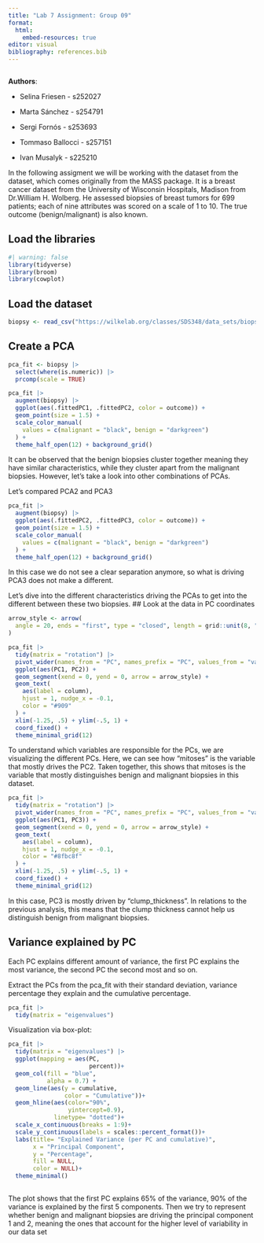 ```yaml
---
title: "Lab 7 Assignment: Group 09"
format:
  html:
    embed-resources: true
editor: visual
bibliography: references.bib
---
```


```r

```

**Authors**:

-   Selina Friesen - s252027

-   Marta Sánchez - s254791

-   Sergi Fornós - s253693

-   Tommaso Ballocci - s257151

-   Ivan Musalyk - s225210

In the following assigment we will be working with the dataset from the dataset, which comes originally from the MASS package. It is a breast cancer dataset from the University of Wisconsin Hospitals, Madison from Dr.William H. Wolberg. He assessed biopsies of breast tumors for 699 patients; each of nine attributes was scored on a scale of 1 to 10. The true outcome (benign/malignant) is also known.

## Load the libraries

```r
#| warning: false
library(tidyverse)
library(broom)  
library(cowplot)

```

## Load the dataset

```r
biopsy <- read_csv("https://wilkelab.org/classes/SDS348/data_sets/biopsy.csv")
```

## Create a PCA

```r
pca_fit <- biopsy |>
  select(where(is.numeric)) |>
  prcomp(scale = TRUE)
```


```r
pca_fit |> 
  augment(biopsy) |>  
  ggplot(aes(.fittedPC1, .fittedPC2, color = outcome)) + 
  geom_point(size = 1.5) +
  scale_color_manual(
    values = c(malignant = "black", benign = "darkgreen")
  ) +
  theme_half_open(12) + background_grid()

```

It can be observed that the benign biopsies cluster together meaning they have similar characteristics, while they cluster apart from the malignant biopsies. However, let's take a look into other combinations of PCAs.

Let's compared PCA2 and PCA3

```r
pca_fit |> 
  augment(biopsy) |>  
  ggplot(aes(.fittedPC2, .fittedPC3, color = outcome)) + 
  geom_point(size = 1.5) +
  scale_color_manual(
    values = c(malignant = "black", benign = "darkgreen")
  ) +
  theme_half_open(12) + background_grid()

```

In this case we do not see a clear separation anymore, so what is driving PCA3 does not make a different.

Let's dive into the different characteristics driving the PCAs to get into the different between these two biopsies.
## Look at the data in PC coordinates

```r
arrow_style <- arrow(
  angle = 20, ends = "first", type = "closed", length = grid::unit(8, "pt")
)

pca_fit |>
  tidy(matrix = "rotation") |>
  pivot_wider(names_from = "PC", names_prefix = "PC", values_from = "value") |>
  ggplot(aes(PC1, PC2)) +
  geom_segment(xend = 0, yend = 0, arrow = arrow_style) +
  geom_text(
    aes(label = column),
    hjust = 1, nudge_x = -0.1, 
    color = "#909"
  ) +
  xlim(-1.25, .5) + ylim(-.5, 1) +
  coord_fixed() +
  theme_minimal_grid(12)
```

To understand which variables are responsible for the PCs, we are visualizing the different PCs. Here, we can see how "mitoses" is the variable that mostly drives the PC2. Taken together, this shows that mitoses is the variable that mostly distinguishes benign and malignant biopsies in this dataset.

```r
pca_fit |>
  tidy(matrix = "rotation") |>
  pivot_wider(names_from = "PC", names_prefix = "PC", values_from = "value") |>
  ggplot(aes(PC1, PC3)) +
  geom_segment(xend = 0, yend = 0, arrow = arrow_style) +
  geom_text(
    aes(label = column),
    hjust = 1, nudge_x = -0.1, 
    color = "#8fbc8f"
  ) +
  xlim(-1.25, .5) + ylim(-.5, 1) +
  coord_fixed() +
  theme_minimal_grid(12)
```

In this case, PC3 is mostly driven by "clump_thickness". In relations to the previous analysis, this means that the clump thickness cannot help us distinguish benign from malignant biopsies.


## Variance explained by PC

Each PC explains different amount of variance, the first PC explains the most variance, the second PC the second most and so on.

Extract the PCs from the pca_fit with their standard deviation, variance percentage they explain and the cumulative percentage.

```r
pca_fit |> 
  tidy(matrix = "eigenvalues")
```

Visualization via box-plot:

```r
pca_fit |>
  tidy(matrix = "eigenvalues") |>
  ggplot(mapping = aes(PC, 
                       percent))+
  geom_col(fill = "blue", 
           alpha = 0.7) +
  geom_line(aes(y = cumulative, 
                color = "Cumulative"))+
  geom_hline(aes(color="90%",
                 yintercept=0.9),
             linetype= "dotted")+
  scale_x_continuous(breaks = 1:9)+
  scale_y_continuous(labels = scales::percent_format())+
  labs(title= "Explained Variance (per PC and cumulative)",
       x = "Principal Component",
       y = "Percentage",
       fill = NULL,
       color = NULL)+
  theme_minimal()
  
```

The plot shows that the first PC explains 65% of the variance, 90% of the variance is explained by the first 5 components.
Then we try to represent whether benign and malignant biopsies are driving the principal component 1 and 2, meaning the ones that account for the higher level of variability in our data set
